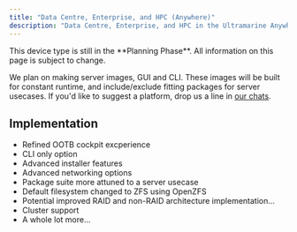 ```yaml
---
title: "Data Centre, Enterprise, and HPC (Anywhere)"
description: "Data Centre, Enterprise, and HPC in the Ultramarine Anywhere Initiative"
---
```



<Alert type="info">
  This device type is still in the **Planning Phase**. All information on this
  page is subject to change.
</Alert>

We plan on making server images, GUI and CLI. These images will be built for constant runtime, and include/exclude fitting packages for server usecases. If you'd like to suggest a platform, drop us a line in [our chats](/en/community/community).

## Implementation

- Refined OOTB cockpit excperience
- CLI only option
- Advanced installer features
- Advanced networking options
- Package suite more attuned to a server usecase
- Default filesystem changed to ZFS using OpenZFS
- Potential improved RAID and non-RAID architecture implementation...
- Cluster support
- A whole lot more...
